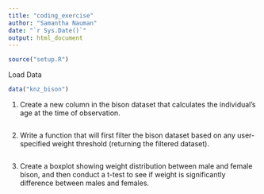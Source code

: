 ```yaml
---
title: "coding_exercise"
author: "Samantha Nauman"
date: "`r Sys.Date()`"
output: html_document
---
```


```r
source("setup.R")
```

Load Data
```r
data("knz_bison")
```

1. Create a new column in the bison dataset that calculates the individual’s age at the time of observation.
```r

```

2. Write a function that will first filter the bison dataset based on any user-specified weight threshold (returning the filtered dataset).
```r

```

3. Create a boxplot showing weight distribution between male and female bison, and then conduct a t-test to see if weight is significantly difference between males and females.
```r

```

